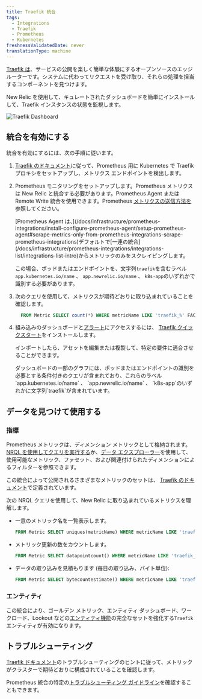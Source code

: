 ```yaml
---
title: Traefik 統合
tags:
  - Integrations
  - Traefik
  - Prometheus
  - Kubernetes
freshnessValidatedDate: never
translationType: machine
---
```


[Traefik は](https://doc.traefik.io/traefik/)、サービスの公開を楽しく簡単な体験にするオープンソースのエッジ ルーターです。システムに代わってリクエストを受け取り、それらの処理を担当するコンポーネントを見つけます。

New Relic を使用して、キュレートされたダッシュボードを簡単にインストールして、Traefik インスタンスの状態を監視します。

<img
  title="Traefik Dashboard"
  alt="Traefik Dashboard"
  src="/images/kubernetes_screenshot-crop_traefik-dashboard.webp"
/>

## 統合を有効にする

統合を有効にするには、次の手順に従います。

1. [Traefik のドキュメント](https://doc.traefik.io/traefik/getting-started/quick-start-with-kubernetes/)に従って、Prometheus 用に Kubernetes で Traefik プロキシをセットアップし、メトリクス エンドポイントを検出します。

2. Prometheus モニタリングをセットアップします。Prometheus メトリクスは New Relic と統合する必要があります。Prometheus Agent または Remote Write 統合を使用できます。Prometheus [メトリクスの送信方法を](/docs/infrastructure/prometheus-integrations/get-started/send-prometheus-metric-data-new-relic/)参照してください。

   <Callout variant="important">
     [Prometheus Agent は、](/docs/infrastructure/prometheus-integrations/install-configure-prometheus-agent/setup-prometheus-agent#scrape-metrics-only-from-prometheus-integrations-scrape-prometheus-integrations)デフォルトで[一連の統合](/docs/infrastructure/prometheus-integrations/integrations-list/integrations-list-intro)からメトリックのみをスクレイピングします。

     この場合、ポッドまたはエンドポイントを、文字列`traefik`を含むラベル`app.kubernetes.io/name` 、 `app.newrelic.io/name` 、 `k8s-app`のいずれかで識別する必要があります。
   </Callout>

3. 次のクエリを使用して、メトリクスが期待どおりに取り込まれていることを確認します。

   ```sql
     FROM Metric SELECT count(*) WHERE metricName LIKE 'traefik_%' FACET metricName LIMIT MAX
   ```

4. 組み込みのダッシュボードと[アラート](/docs/alerts-applied-intelligence/new-relic-alerts/learn-alerts/introduction-alerts/)にアクセスするには、 [Traefik クイックスタート](https://newrelic.com/instant-observability/traefik)をインストールします。

   インポートしたら、アセットを編集または複製して、特定の要件に適合させることができます。

   <Callout variant="important">
     ダッシュボードの一部のグラフには、ポッドまたはエンドポイントの識別を必要とする条件付きのクエリが含まれており、これらのラベル`app.kubernetes.io/name` 、 `app.newrelic.io/name` 、 `k8s-app`のいずれかに文字列`traefik`が含まれています。
   </Callout>

## データを見つけて使用する

### 指標

Prometheus メトリックは、ディメンション メトリックとして格納されます。[NRQL を使用してクエリを実行する](/docs/telemetry-data-platform/get-data/apis/query-metric-data-type/)か、[データ エクスプローラー](/docs/query-your-data/explore-query-data/browse-data/introduction-data-explorer/)を使用して、使用可能なメトリック、ファセット、および関連付けられたディメンションによるフィルターを参照できます。

この統合によって公開されるさまざまなメトリックのセットは、 [Traefik のドキュメント](https://doc.traefik.io/traefik/observability/metrics/overview/)で定義されています。

次の NRQL クエリを使用して、New Relic に取り込まれているメトリクスを理解します。

* 一意のメトリック名を一覧表示します。

  ```sql
  FROM Metric SELECT uniques(metricName) WHERE metricName LIKE 'traefik_%' LIMIT MAX
  ```

* メトリック更新の数をカウントします。

  ```sql
  FROM Metric SELECT datapointcount() WHERE metricName LIKE 'traefik_%' FACET metricName
  ```

* データの取り込みを見積もります (毎日の取り込み、バイト単位):

  ```sql
  FROM Metric SELECT bytecountestimate() WHERE metricName LIKE 'traefik_%' SINCE 1 day ago
  ```

### エンティティ

この統合により、ゴールデン メトリック、エンティティ ダッシュボード、ワークロード、Lookout などの[エンティティ機能](/docs/new-relic-solutions/new-relic-one/core-concepts/what-entity-new-relic/)の完全なセットを強化する`Traefik`エンティティが有効になります。

## トラブルシューティング

[Traefik ドキュメント](https://docs.gitlab.com/ee/user/clusters/agent/troubleshooting.html)のトラブルシューティングのヒントに従って、メトリックがクラスターで期待どおりに構成されていることを確認します。

Prometheus 統合の特定の[トラブルシューティング ガイドライン](/docs/infrastructure/prometheus-integrations/troubleshooting/no-data-appears-prometheus-integration)を確認することもできます。
